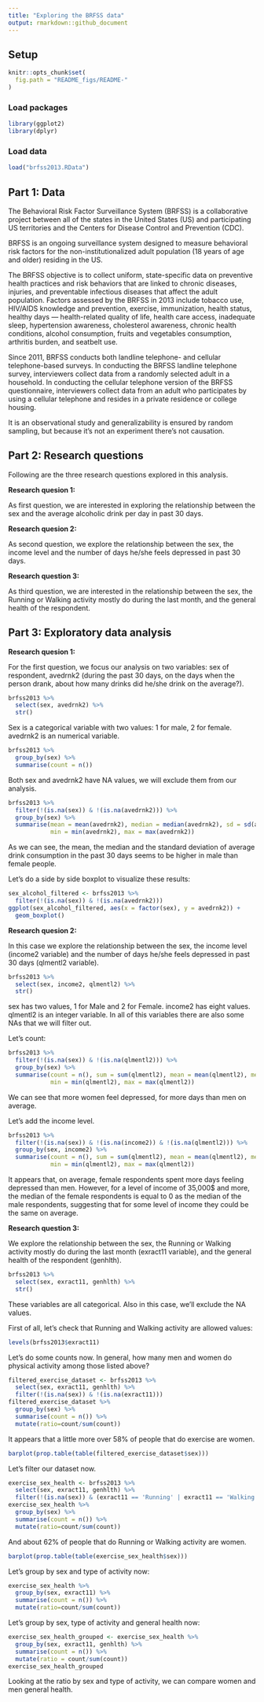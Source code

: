```yaml
---
title: "Exploring the BRFSS data"
output: rmarkdown::github_document
---
```


## Setup

```r
knitr::opts_chunk$set(
  fig.path = "README_figs/README-"
)
```

### Load packages

```r
library(ggplot2)
library(dplyr)
```

### Load data

```r
load("brfss2013.RData")
```

## Part 1: Data

The Behavioral Risk Factor Surveillance System (BRFSS) is a collaborative project between all of the states in the United States (US) and participating US territories and the Centers for Disease Control and Prevention (CDC). 

BRFSS is an ongoing surveillance system designed to measure behavioral risk factors for the non-institutionalized adult population (18 years of age and older) residing in the US. 

The BRFSS objective is to collect uniform, state-specific data on preventive health practices and risk behaviors that are linked to chronic diseases, injuries, and preventable infectious diseases that affect the adult population. Factors assessed by the BRFSS in 2013 include tobacco use, HIV/AIDS knowledge and prevention, exercise, immunization, health status, healthy days — health-related quality of life, health care access, inadequate sleep, hypertension awareness, cholesterol awareness, chronic health conditions, alcohol consumption, fruits and vegetables consumption, arthritis burden, and seatbelt use.

Since 2011, BRFSS conducts both landline telephone- and cellular telephone-based surveys. In conducting the BRFSS landline telephone survey, interviewers collect data from a randomly selected adult in a household. In conducting the cellular telephone version of the BRFSS questionnaire, interviewers collect data from an adult who participates by using a cellular telephone and resides in a private residence or college housing.

It is an observational study and generalizability is ensured by random sampling, but because it's not an experiment there's not causation.

## Part 2: Research questions

Following are the three research questions explored in this analysis.

**Research quesion 1:**

As first question, we are interested in exploring the relationship between the sex and the average alcoholic drink per day in past 30 days.

**Research quesion 2:**

As second question, we explore the relationship between the sex, the income level and the number of days he/she feels depressed in past 30 days.

**Research question 3:**

As third question, we are interested in the relationship between the sex, the Running or Walking activity mostly do during the last month, and the general health of the respondent.

## Part 3: Exploratory data analysis

**Research quesion 1:**

For the first question, we focus our analysis on two variables: sex of respondent, avedrnk2 (during the past 30 days, on the days when the person drank, about how many drinks did he/she drink on the average?).

```r
brfss2013 %>% 
  select(sex, avedrnk2) %>% 
  str()
```
Sex is a categorical variable with two values: 1 for male, 2 for female.
avedrnk2 is an numerical variable.

```r
brfss2013 %>% 
  group_by(sex) %>% 
  summarise(count = n())
```
Both sex and avedrnk2 have NA values, we will exclude them from our analysis.

```r
brfss2013 %>% 
  filter(!(is.na(sex)) & !(is.na(avedrnk2))) %>%
  group_by(sex) %>%
  summarise(mean = mean(avedrnk2), median = median(avedrnk2), sd = sd(avedrnk2), 
            min = min(avedrnk2), max = max(avedrnk2))
```
As we can see, the mean, the median and the standard deviation of average drink consumption in the past 30 days seems to be higher in male than female people.

Let's do a side by side boxplot to visualize these results:

```r
sex_alcohol_filtered <- brfss2013 %>%
  filter(!(is.na(sex)) & !(is.na(avedrnk2)))
ggplot(sex_alcohol_filtered, aes(x = factor(sex), y = avedrnk2)) +
  geom_boxplot()
```

**Research quesion 2:**

In this case we explore the relationship between the sex, the income level (income2 variable) and the number of days he/she feels depressed in past 30 days (qlmentl2 variable).

```r
brfss2013 %>%
  select(sex, income2, qlmentl2) %>% 
  str()
```
sex has two values, 1 for Male and 2 for Female. income2 has eight values. qlmentl2 is an integer variable. In all of this variables there are also some NAs that we will filter out.

Let's count:

```r
brfss2013 %>%
  filter(!(is.na(sex)) & !(is.na(qlmentl2))) %>%
  group_by(sex) %>% 
  summarise(count = n(), sum = sum(qlmentl2), mean = mean(qlmentl2), median = median(qlmentl2), sd = sd(qlmentl2), 
            min = min(qlmentl2), max = max(qlmentl2))
```
We can see that more women feel depressed, for more days than men on average.

Let's add the income level.

```r
brfss2013 %>%
  filter(!(is.na(sex)) & !(is.na(income2)) & !(is.na(qlmentl2))) %>%
  group_by(sex, income2) %>% 
  summarise(count = n(), sum = sum(qlmentl2), mean = mean(qlmentl2), median = median(qlmentl2), sd = sd(qlmentl2), 
            min = min(qlmentl2), max = max(qlmentl2))
```
It appears that, on average, female respondents spent more days feeling depressed than men. However, for a level of income of 35,000$ and more, the median of the female respondents is equal to 0 as the median of the male respondents, suggesting that for some level of income they could be the same on average.


**Research question 3:**

We explore the relationship between the sex, the Running or Walking activity mostly do during the last month (exract11 variable), and the general health of the respondent (genhlth).

```r
brfss2013 %>%
  select(sex, exract11, genhlth) %>% 
  str()
```
These variables are all categorical. Also in this case, we'll exclude the NA values.

First of all, let's check that Running and Walking activity are allowed values:

```r
levels(brfss2013$exract11)
```

Let's do some counts now. In general, how many men and women do physical activity among those listed above?

```r
filtered_exercise_dataset <- brfss2013 %>%
  select(sex, exract11, genhlth) %>%
  filter(!(is.na(sex)) & !(is.na(exract11)))
filtered_exercise_dataset %>%
  group_by(sex) %>%
  summarise(count = n()) %>%
  mutate(ratio=count/sum(count))
```
It appears that a little more over 58% of people that do exercise are women.

```r
barplot(prop.table(table(filtered_exercise_dataset$sex)))
```

Let's filter our dataset now.

```r
exercise_sex_health <- brfss2013 %>%
  select(sex, exract11, genhlth) %>%
  filter(!(is.na(sex)) & (exract11 == 'Running' | exract11 == 'Walking') & !(is.na(genhlth)))
exercise_sex_health %>%
  group_by(sex) %>%
  summarise(count = n()) %>%
  mutate(ratio=count/sum(count))
```
And about 62% of people that do Running or Walking activity are women. 

```r
barplot(prop.table(table(exercise_sex_health$sex)))
```

Let's group by sex and type of activity now:

```r
exercise_sex_health %>%
  group_by(sex, exract11) %>%
  summarise(count = n()) %>%
  mutate(ratio=count/sum(count))
```

Let's group by sex, type of activity and general health now:

```r
exercise_sex_health_grouped <- exercise_sex_health %>%
  group_by(sex, exract11, genhlth) %>%
  summarise(count = n()) %>%
  mutate(ratio = count/sum(count))
exercise_sex_health_grouped
```

Looking at the ratio by sex and type of activity, we can compare women and men general health.


